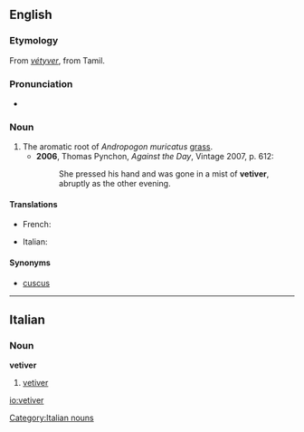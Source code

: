 ==English==

===Etymology===
From {{etyl|fr}} ''[[vétyver]]'', from Tamil.

===Pronunciation===
* {{IPA|/ˈvɛtɪvə/}}

===Noun===
{{en-noun}}

# The aromatic root of ''Andropogon muricatus'' [[grass]].
#* '''2006''', Thomas Pynchon, ''Against the Day'', Vintage 2007, p. 612:
#*: She pressed his hand and was gone in a mist of '''vetiver''', abruptly as the other evening.

====Translations====
{{trans-top}}
*French: {{t|fr|vétiver}}
{{trans-mid}}

* Italian: {{t|it|vetiver|m}}
{{trans-bottom}}

====Synonyms====
* [[cuscus]]

----
==Italian==

===Noun===
'''vetiver''' {{m|inv}}

# [[#English|vetiver]]

[[Category:Italian nouns]]

[[io:vetiver]]